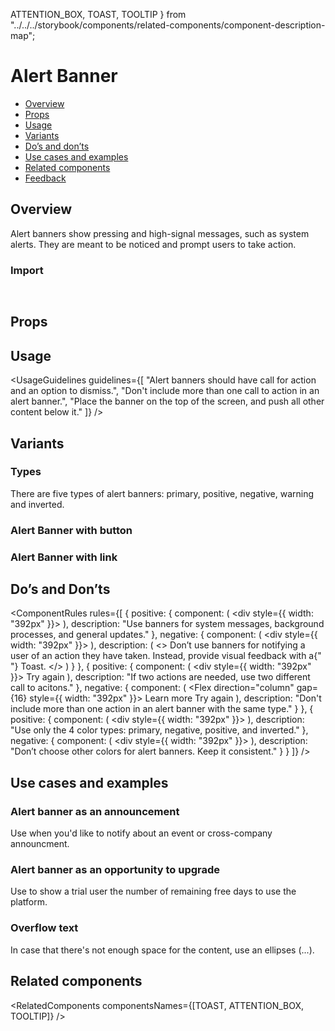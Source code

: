   ATTENTION_BOX,
  TOAST,
  TOOLTIP
} from "../../../storybook/components/related-components/component-description-map";

<Meta of={AlertBannerStories} />

# Alert Banner

- [Overview](#overview)
- [Props](#props)
- [Usage](#usage)
- [Variants](#variants)
- [Do’s and don’ts](#dos-and-donts)
- [Use cases and examples](#use-cases-and-examples)
- [Related components](#related-components)
- [Feedback](#feedback)

## Overview

Alert banners show pressing and high-signal messages, such as system alerts. They are meant to be noticed and prompt users to take action.

<Canvas of={AlertBannerStories.Overview} />

### Import

```js
import { AlertBanner } from "@vibe/core";
```

## Props

<PropsTable />

## Usage

<UsageGuidelines
  guidelines={[
    "Alert banners should have call for action and an option to dismiss.",
    "Don't include more than one call to action in an alert banner.",
    "Place the banner on the top of the screen, and push all other content below it."
  ]}
/>

<TipWhenToUse />

## Variants

### Types

There are five types of alert banners: primary, positive, negative, warning and inverted.

<Canvas of={AlertBannerStories.Types} />

### Alert Banner with button

<Canvas of={AlertBannerStories.AlertBannerWithButton} />

### Alert Banner with link

<Canvas of={AlertBannerStories.AlertBannerWithLink} />

## Do’s and Don’ts

<ComponentRules
  rules={[
    {
      positive: {
        component: (
          <div style={{ width: "392px" }}>
            <AlertBanner>
              <AlertBannerText text="Join us at Elevate!" />
              <AlertBannerLink text="RSVP now" href="https://monday.com" />
            </AlertBanner>
          </div>
        ),
        description: "Use banners for system messages, background processes, and general updates."
      },
      negative: {
        component: (
          <div style={{ width: "392px" }}>
            <AlertBanner>
              <AlertBannerText text="We successfully archived 1 item" />
            </AlertBanner>
          </div>
        ),
        description: (
          <>
            Don’t use banners for notifying a user of an action they have taken. Instead, provide visual feedback with a{" "}
            <StorybookLink page="Components/Toast">Toast.</StorybookLink>
          </>
        )
      }
    },
    {
      positive: {
        component: (
          <div style={{ width: "392px" }}>
            <AlertBanner backgroundColor="negative">
              <AlertBannerText text="No connection" />
              <AlertBannerLink text="Learn more" href="https://monday.com" />
              <AlertBannerButton>Try again</AlertBannerButton>
            </AlertBanner>
          </div>
        ),
        description: "If two actions are needed, use two different call to acitons."
      },
      negative: {
        component: (
          <Flex direction="column" gap={16} style={{ width: "392px" }}>
            <AlertBanner backgroundColor="negative">
              <AlertBannerText text="No connection" />
              <AlertBannerLink text="Learn more" href="https://monday.com" />
              <AlertBannerLink text="Try again" href="https://monday.com" />
            </AlertBanner>
            <AlertBanner backgroundColor="negative">
              <AlertBannerText text="No connection" />
              <AlertBannerButton>Learn more</AlertBannerButton>
              <AlertBannerButton>Try again</AlertBannerButton>
            </AlertBanner>
          </Flex>
        ),
        description: "Don't include more than one action in an alert banner with the same type."
      }
    },
    {
      positive: {
        component: (
          <div style={{ width: "392px" }}>
            <AlertBanner backgroundColor="dark">
              <AlertBannerText text="Join us at Elevate!" />
              <AlertBannerLink text="RSVP now" href="https://monday.com" />
            </AlertBanner>
          </div>
        ),
        description: "Use only the 4 color types: primary, negative, positive, and inverted."
      },
      negative: {
        component: (
          <div style={{ width: "392px" }}>
            <AlertBanner>
              <AlertBannerText text="Join us at Elevate!" />
              <AlertBannerLink text="RSVP now" href="https://monday.com" />
            </AlertBanner>
          </div>
        ),
        description: "Don’t choose other colors for alert banners. Keep it consistent."
      }
    }
  ]}
/>

## Use cases and examples

### Alert banner as an announcement

Use when you'd like to notify about an event or cross-company announcment.

<Canvas of={AlertBannerStories.AlertBannerAsAnAnnouncement} />

### Alert banner as an opportunity to upgrade

Use to show a trial user the number of remaining free days to use the platform.

<Canvas of={AlertBannerStories.AlertBannerAsAnOpportunityToUpgrade} />

### Overflow text

In case that there's not enough space for the content, use an ellipses (...).

<Canvas of={AlertBannerStories.OverflowText} />

## Related components

<RelatedComponents componentsNames={[TOAST, ATTENTION_BOX, TOOLTIP]} />
